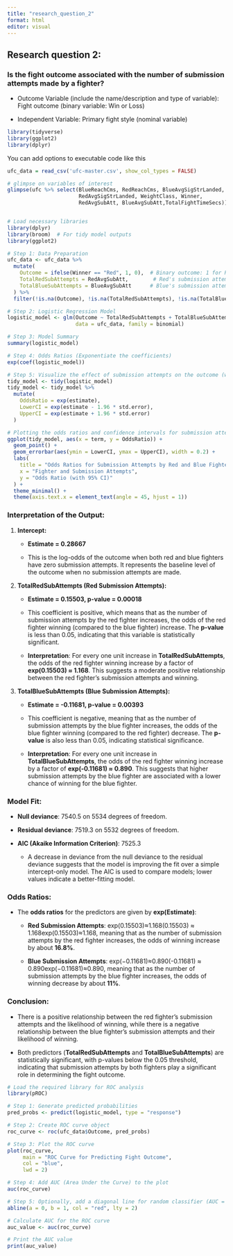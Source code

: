 ```yaml
---
title: "research_question_2"
format: html
editor: visual
---
```


## Research question 2:

### Is the fight outcome associated with the number of submission attempts made by a fighter?

-   Outcome Variable (include the name/description and type of variable): Fight outcome (binary variable: Win or Loss)

-   Independent Variable: Primary fight style (nominal variable)

```r
library(tidyverse)
library(ggplot2)
library(dplyr)
```

You can add options to executable code like this

```r
ufc_data = read_csv('ufc-master.csv', show_col_types = FALSE)

# glimpse on variables of interest
glimpse(ufc %>% select(BlueReachCms, RedReachCms, BlueAvgSigStrLanded, 
                       RedAvgSigStrLanded, WeightClass, Winner, 
                       RedAvgSubAtt, BlueAvgSubAtt,TotalFightTimeSecs))


# Load necessary libraries
library(dplyr)
library(broom)  # For tidy model outputs
library(ggplot2)

# Step 1: Data Preparation
ufc_data <- ufc_data %>%
  mutate(
    Outcome = ifelse(Winner == "Red", 1, 0),  # Binary outcome: 1 for Red win, 0 for Blue win
    TotalRedSubAttempts = RedAvgSubAtt,        # Red's submission attempts
    TotalBlueSubAttempts = BlueAvgSubAtt      # Blue's submission attempts
  ) %>%
  filter(!is.na(Outcome), !is.na(TotalRedSubAttempts), !is.na(TotalBlueSubAttempts))  # Remove missing data

# Step 2: Logistic Regression Model
logistic_model <- glm(Outcome ~ TotalRedSubAttempts + TotalBlueSubAttempts, 
                      data = ufc_data, family = binomial)

# Step 3: Model Summary
summary(logistic_model)

# Step 4: Odds Ratios (Exponentiate the coefficients)
exp(coef(logistic_model))

# Step 5: Visualize the effect of submission attempts on the outcome (with odds ratios and confidence intervals)
tidy_model <- tidy(logistic_model)
tidy_model <- tidy_model %>%
  mutate(
    OddsRatio = exp(estimate),
    LowerCI = exp(estimate - 1.96 * std.error),
    UpperCI = exp(estimate + 1.96 * std.error)
  )

# Plotting the odds ratios and confidence intervals for submission attempts by Red and Blue fighters
ggplot(tidy_model, aes(x = term, y = OddsRatio)) +
  geom_point() +
  geom_errorbar(aes(ymin = LowerCI, ymax = UpperCI), width = 0.2) +
  labs(
    title = "Odds Ratios for Submission Attempts by Red and Blue Fighters",
    x = "Fighter and Submission Attempts",
    y = "Odds Ratio (with 95% CI)"
  ) +
  theme_minimal() +
  theme(axis.text.x = element_text(angle = 45, hjust = 1))


```

### Interpretation of the Output:

1.  **Intercept:**

    -   **Estimate = 0.28667**

    -   This is the log-odds of the outcome when both red and blue fighters have zero submission attempts. It represents the baseline level of the outcome when no submission attempts are made.

2.  **TotalRedSubAttempts (Red Submission Attempts):**

    -   **Estimate = 0.15503, p-value = 0.00018**

    -   This coefficient is positive, which means that as the number of submission attempts by the red fighter increases, the odds of the red fighter winning (compared to the blue fighter) increase. The **p-value** is less than 0.05, indicating that this variable is statistically significant.

    -   **Interpretation**: For every one unit increase in **TotalRedSubAttempts**, the odds of the red fighter winning increase by a factor of **exp(0.15503) ≈ 1.168**. This suggests a moderate positive relationship between the red fighter's submission attempts and winning.

3.  **TotalBlueSubAttempts (Blue Submission Attempts):**

    -   **Estimate = -0.11681, p-value = 0.00393**

    -   This coefficient is negative, meaning that as the number of submission attempts by the blue fighter increases, the odds of the blue fighter winning (compared to the red fighter) decrease. The **p-value** is also less than 0.05, indicating statistical significance.

    -   **Interpretation**: For every one unit increase in **TotalBlueSubAttempts**, the odds of the red fighter winning increase by a factor of **exp(-0.11681) ≈ 0.890**. This suggests that higher submission attempts by the blue fighter are associated with a lower chance of winning for the blue fighter.

### Model Fit:

-   **Null deviance**: 7540.5 on 5534 degrees of freedom.

-   **Residual deviance**: 7519.3 on 5532 degrees of freedom.

-   **AIC (Akaike Information Criterion)**: 7525.3

    -   A decrease in deviance from the null deviance to the residual deviance suggests that the model is improving the fit over a simple intercept-only model. The AIC is used to compare models; lower values indicate a better-fitting model.

### Odds Ratios:

-   The **odds ratios** for the predictors are given by **exp(Estimate)**:

    -   **Red Submission Attempts**: exp⁡(0.15503)≈1.168\exp(0.15503) ≈ 1.168exp(0.15503)≈1.168, meaning that as the number of submission attempts by the red fighter increases, the odds of winning increase by about **16.8%**.

    -   **Blue Submission Attempts**: exp⁡(−0.11681)≈0.890\exp(-0.11681) ≈ 0.890exp(−0.11681)≈0.890, meaning that as the number of submission attempts by the blue fighter increases, the odds of winning decrease by about **11%**.

### Conclusion:

-   There is a positive relationship between the red fighter's submission attempts and the likelihood of winning, while there is a negative relationship between the blue fighter's submission attempts and their likelihood of winning.

-   Both predictors (**TotalRedSubAttempts** and **TotalBlueSubAttempts**) are statistically significant, with p-values below the 0.05 threshold, indicating that submission attempts by both fighters play a significant role in determining the fight outcome.

```r
# Load the required library for ROC analysis
library(pROC)

# Step 1: Generate predicted probabilities
pred_probs <- predict(logistic_model, type = "response")

# Step 2: Create ROC curve object
roc_curve <- roc(ufc_data$Outcome, pred_probs)

# Step 3: Plot the ROC curve
plot(roc_curve, 
     main = "ROC Curve for Predicting Fight Outcome",
     col = "blue", 
     lwd = 2)

# Step 4: Add AUC (Area Under the Curve) to the plot
auc(roc_curve)

# Step 5: Optionally, add a diagonal line for random classifier (AUC = 0.5)
abline(a = 0, b = 1, col = "red", lty = 2)

```

```r
# Calculate AUC for the ROC curve
auc_value <- auc(roc_curve)

# Print the AUC value
print(auc_value)

```
